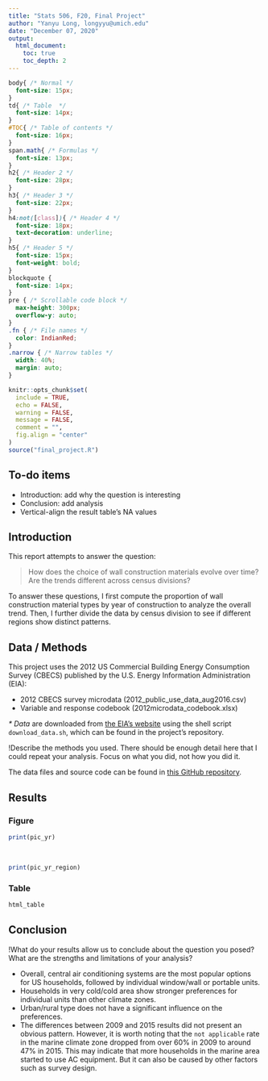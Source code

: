 ```yaml
---
title: "Stats 506, F20, Final Project"
author: "Yanyu Long, longyyu@umich.edu"
date: "December 07, 2020"
output: 
  html_document:
    toc: true
    toc_depth: 2
---
```


```css
body{ /* Normal */
  font-size: 15px;
}
td{ /* Table  */
  font-size: 14px;
}
#TOC{ /* Table of contents */
  font-size: 16px;
}
span.math{ /* Formulas */
  font-size: 13px;
}
h2{ /* Header 2 */
  font-size: 28px;
}
h3{ /* Header 3 */
  font-size: 22px;
}
h4:not([class]){ /* Header 4 */
  font-size: 18px;
  text-decoration: underline;
}
h5{ /* Header 5 */
  font-size: 15px;
  font-weight: bold;
}
blockquote {
  font-size: 14px;
}
pre { /* Scrollable code block */
  max-height: 300px;
  overflow-y: auto;
}
.fn { /* File names */
  color: IndianRed;
}
.narrow { /* Narrow tables */
  width: 40%;
  margin: auto; 
}
```


```r
knitr::opts_chunk$set(
  include = TRUE, 
  echo = FALSE,
  warning = FALSE, 
  message = FALSE,
  comment = "",
  fig.align = "center"
)
source("final_project.R")
```

## To-do items

*  Introduction: add why the question is interesting
*  Conclusion: add analysis
*  Vertical-align the result table's NA values

## Introduction

This report attempts to answer the question:  

> How does the choice of wall construction materials evolve over time? Are the trends different across census divisions?  
  
To answer these questions, I first compute the proportion of wall construction material types by year of construction to analyze the overall trend. 
Then, I further divide the data by census division to see if different regions show distinct patterns.  


## Data / Methods

This project uses the 2012 US Commercial Building Energy Consumption Survey (CBECS) published by the U.S. Energy Information Administration (EIA): 

*  2012 CBECS survey microdata ([2012_public_use_data_aug2016.csv]{.fn})
*  Variable and response codebook ([2012microdata_codebook.xlsx]{.fn})

*&ast; Data* are downloaded from [the EIA's website](https://www.eia.gov/consumption/residential/data/2009/index.php) using the shell script `download_data.sh`, which can be found in the project's repository. 


!Describe the methods you used. There should be enough detail here that I could repeat your analysis. Focus on what you did, not how you did it. 


The data files and source code can be found in [this GitHub repository](https://github.com/longyyu/Stats506_FinalProj).

## Results {.tabset .tabset-pills}

### Figure

```r
print(pic_yr)
```

<br>

```r
print(pic_yr_region)
```

### Table

```r
html_table
```

## {- .unlisted .unnumbered}


## Conclusion

!What do your results allow us to conclude about the question you posed? What are the strengths and limitations of your analysis?

*  Overall, central air conditioning systems are the most popular options 
for US households, followed by individual window/wall or portable units. 
*  Households in very cold/cold area show stronger preferences for individual 
units than other climate zones. 
*  Urban/rural type does not have a significant influence on the 
preferences. 
*  The differences between 2009 and 2015 results did not present an obvious 
pattern. However, it is worth noting that the `not applicable` rate in the 
marine climate zone dropped from over 60% in 2009 to around 47% in 2015. 
This may indicate that more households in the marine area started to use AC 
equipment. But it can also be caused by other factors such as survey design. 


